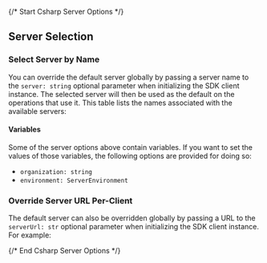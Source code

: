 {/* Start Csharp Server Options */}
## Server Selection

### Select Server by Name

You can override the default server globally by passing a server name to the `server: string` optional parameter when initializing the SDK client instance. The selected server will then be used as the default on the operations that use it. This table lists the names associated with the available servers:




#### Variables

Some of the server options above contain variables. If you want to set the values of those variables, the following options are provided for doing so:
 * `organization: string`
 * `environment: ServerEnvironment`

### Override Server URL Per-Client

The default server can also be overridden globally by passing a URL to the `serverUrl: str` optional parameter when initializing the SDK client instance. For example:

{/* End Csharp Server Options */}
